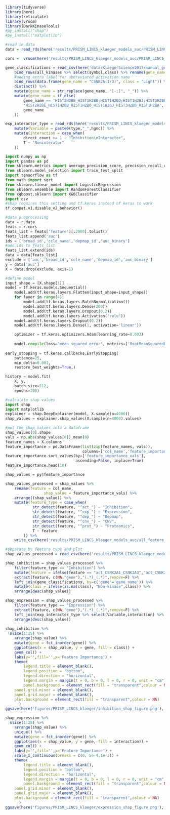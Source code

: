 ```r
library(tidyverse)
library(here)
library(reticulate)
library(vroom)
library(DarkKinaseTools)
#py_install("shap")
#py_install("matplotlib")
```

```r
#read in data 
data = read_rds(here('results/PRISM_LINCS_klaeger_models_auc/PRISM_LINCS_klaeger_data_for_ml_5000feat_auc.rds.gz'))

cors =  vroom(here('results/PRISM_LINCS_klaeger_models_auc/PRISM_LINCS_klaeger_data_feature_correlations_auc.csv'))

gene_classifications = read_csv(here('data/KlaegerScience2017/manual_gene_labels.csv')) %>%
	bind_rows(all_kinases %>% select(symbol,class) %>% rename(gene_name = symbol)) %>% 
	#adding extra label for abbreviated activation name
	bind_rows(data.frame(gene_name = "CSNK2A(1/3)", class = "Light")) %>%
	distinct() %>% 
	mutate(gene_name = str_replace(gene_name, "[-;]", "_")) %>% 
	mutate(gene_name = if_else(
		gene_name == 'HIST2H2BE_HIST1H2BB;HIST1H2BO;HIST1H2BJ;HIST3H2BB;HIST1H2BA',
		'HIST2H2BE_HIST1H2BB_HIST1H2BO_HIST1H2BJ_HIST3H2BB_HIST1H2BA',
		gene_name
	))

exp_interactor_type = read_rds(here('results/PRISM_LINCS_klaeger_models_auc/expression_feature_interactors.rds')) %>%
	mutate(Variable = paste0(type,"_",hgnc)) %>%
	mutate(interaction = case_when(
		direct_count >= 1 ~ "Inhibition\nInteractor",
		T ~ "Noninterator"
	))
```

```python
import numpy as np
import pandas as pd
from sklearn.metrics import average_precision_score, precision_recall_curve, roc_auc_score, roc_curve
from sklearn.model_selection import train_test_split
import tensorflow as tf
from math import sqrt
from sklearn.linear_model import LogisticRegression
from sklearn.ensemble import RandomForestClassifier
from xgboost.sklearn import XGBClassifier
import csv
#shap requires this setting and tf.keras instead of keras to work
tf.compat.v1.disable_v2_behavior()
```

```python
#data preprocessing
data = r.data
feats = r.cors
feats_list = feats['feature'][:2000].tolist()
feats_list.append('auc')
ids = ['broad_id','ccle_name','depmap_id','auc_binary']
#add ids to feats_list
feats_list.extend(ids)
data = data[feats_list]
exclude = ['auc','broad_id','ccle_name','depmap_id','auc_binary']
y = data['auc']
X = data.drop(exclude, axis=1)
```

```python

#define model
input_shape = [X.shape[1]]
model = tf.keras.models.Sequential()
    model.add(tf.keras.layers.Flatten(input_shape=input_shape))
    for layer in range(4):
        model.add(tf.keras.layers.BatchNormalization())
        model.add(tf.keras.layers.Dense(200))
        model.add(tf.keras.layers.Dropout(0.2))
        model.add(tf.keras.layers.Activation("relu"))
    model.add(tf.keras.layers.Dropout(0.2))
    model.add(tf.keras.layers.Dense(1, activation='linear'))

    optimizer = tf.keras.optimizers.Adam(learning_rate=0.003)
    
    model.compile(loss="mean_squared_error", metrics=['RootMeanSquaredError'], optimizer=optimizer)
    
early_stopping = tf.keras.callbacks.EarlyStopping(
    patience=25,
    min_delta=0.001,
    restore_best_weights=True,)

history = model.fit(
    X, y,
    batch_size=512,
    epochs=200)
```

```python
#calculate shap values
import shap
import matplotlib
explainer = shap.DeepExplainer(model, X.sample(n=4000))
shap_values = explainer.shap_values(X.sample(n=4000).values)
```

```python
#put the shap values into a dataframe
shap_values[0].shape
vals = np.abs(shap_values[0]).mean(0)
feature_names = X.columns
feature_importance = pd.DataFrame(list(zip(feature_names, vals)),
                                  columns=['col_name','feature_importance_vals'])
feature_importance.sort_values(by=['feature_importance_vals'],
                               ascending=False, inplace=True)
feature_importance.head(10)
```

```r
shap_values = py$feature_importance

shap_values_processed = shap_values %>% 
	rename(feature = col_name,
				 shap_value = feature_importance_vals) %>%  
	arrange((shap_value)) %>%
	mutate(feature_type = case_when(
			str_detect(feature, "^act_") ~ "Inhibition",
			str_detect(feature, "^exp_") ~ "Expression",
			str_detect(feature, "^dep_") ~ "Depmap",
			str_detect(feature, "^cnv_") ~ "CNV",
			str_detect(feature, "^prot_") ~ "Proteomics",
			T ~ feature
		)) %>% 
	write_csv(here('results/PRISM_LINCS_klaeger_models_auc/all_feature_shap_values.csv'))
```

```r
#separate by feature type and plot 
shap_values_processed = read_csv(here('results/PRISM_LINCS_klaeger_models_auc/all_feature_shap_values.csv'))

shap_inhibition = shap_values_processed %>% 
	filter(feature_type == "Inhibition") %>% 
	mutate(feature = ifelse(feature == "act_CSNK2A1_CSNK2A3","act_CSNK2A(1/3)",feature)) %>%
	extract(feature, c(NA,"gene"),"(.*)_(.*)",remove=F) %>%
	left_join(gene_classifications, by=c('gene'='gene_name')) %>%
	mutate(class = ifelse(is.na(class), "Non-kinase",class)) %>% 
	arrange(desc(shap_value)) 

shap_expression = shap_values_processed %>% 
	filter(feature_type == "Expression") %>% 
	extract(feature, c(NA,"gene"),"(.*)_(.*)",remove=F) %>%
	left_join(exp_interactor_type %>% select(Variable,interaction) %>% rename(feature = Variable)) %>% 
	arrange(desc(shap_value))
	
shap_inhibition %>%
  slice(1:25) %>%
	arrange(shap_value) %>% 
	mutate(gene = fct_inorder(gene)) %>% 
	ggplot(aes(x = shap_value, y = gene, fill = class)) +
	geom_col() +
	labs(y='',fill='',x='Feature Importance') +
	theme(
		legend.title = element_blank(),
		legend.position = "bottom",
		legend.direction = "horizontal",
		legend.margin = margin(t = 0, b = 0, l = 0, r = 0, unit = "cm"),
		panel.background = element_rect(fill = "transparent",colour = NA),
    panel.grid.minor = element_blank(), 
    panel.grid.major = element_blank(),
    plot.background = element_rect(fill = "transparent",colour = NA)
      )
ggsave(here('figures/PRISM_LINCS_klaeger/inhibition_shap_figure.png'), height = 10.5, width = 8.5, units = "cm")

shap_expression %>%
  slice(1:25) %>%
	arrange(shap_value) %>% 
	unique() %>% 
	mutate(gene = fct_inorder(gene)) %>% 
	ggplot(aes(x = shap_value, y = gene, fill = interaction)) +
	geom_col() +
	labs(y='',fill='',x='Feature Importance') +
	scale_x_continuous(breaks = c(0, 5e-4,1e-3)) +
	theme(
		legend.title = element_blank(),
		legend.position = "bottom",
		legend.direction = "horizontal",
		legend.margin = margin(t = 0, b = 0, l = 0, r = 0, unit = "cm"),
		panel.background = element_rect(fill = "transparent",colour = NA),
    panel.grid.minor = element_blank(), 
    panel.grid.major = element_blank(),
    plot.background = element_rect(fill = "transparent",colour = NA)
      )
ggsave(here('figures/PRISM_LINCS_klaeger/expression_shap_figure.png'), height = 10.5, width = 8.5, units = "cm")
```


